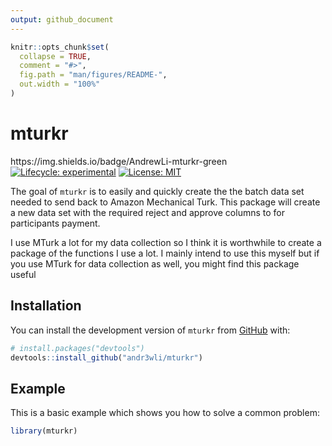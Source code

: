```yaml
---
output: github_document
---
```


<!-- README.md is generated from README.Rmd. Please edit that file -->

```r
knitr::opts_chunk$set(
  collapse = TRUE,
  comment = "#>",
  fig.path = "man/figures/README-",
  out.width = "100%"
)
```

# mturkr

<!-- badges: start -->
https://img.shields.io/badge/AndrewLi-mturkr-green
[![Lifecycle: experimental](https://img.shields.io/badge/lifecycle-experimental-orange.svg)](https://www.tidyverse.org/lifecycle/#experimental)
[![License: MIT](https://img.shields.io/badge/license-MIT-blue.svg)](https://cran.r-project.org/web/licenses/MIT)
<!-- badges: end -->

The goal of `mturkr` is to easily and quickly create the the batch data set needed to send back to Amazon Mechanical Turk. This package will create a new data set with the required reject and approve columns to for participants payment.

I use MTurk a lot for my data collection so I think it is worthwhile to create a package of the functions I use a lot. I mainly intend to use this myself but if you use MTurk for data collection as well, you might find this package useful 

## Installation

You can install the development version of `mturkr` from [GitHub](https://github.com/) with:

``` r
# install.packages("devtools")
devtools::install_github("andr3wli/mturkr")
```

## Example

This is a basic example which shows you how to solve a common problem:

```r
library(mturkr)
```

